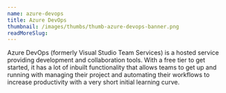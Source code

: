 ```yaml
---
name: azure-devops
title: Azure DevOps
thumbnail: /images/thumbs/thumb-azure-devops-banner.png
readMoreSlug:
---
```


Azure DevOps (formerly Visual Studio Team Services) is a hosted service providing development and collaboration tools. With a free tier to get started, it has a lot of inbuilt functionality that allows teams to get up and running with managing their project and automating their workflows to increase productivity with a very short initial learning curve.
